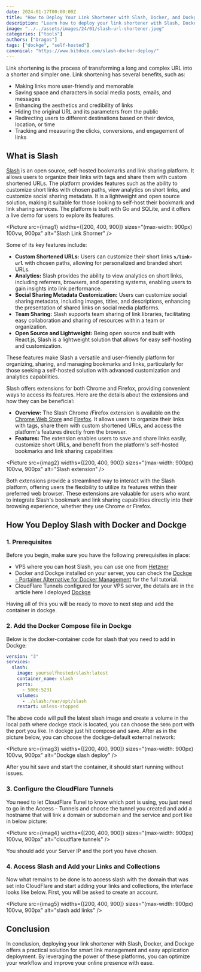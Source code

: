 ```yaml
---
date: 2024-01-17T00:00:00Z
title: "How to Deploy Your Link Shortener with Slash, Docker, and Dockge"
description: "Learn how to deploy your link shortener with Slash, Docker, and Dockge, and enjoy the benefits of smart link management and easy application deployment."
image: "../../assets/images/24/01/slash-url-shortener.jpeg"
categories: ["tools"]
authors: ["Dragos"]
tags: ["dockge", "self-hosted"]
canonical: "https://www.bitdoze.com/slash-docker-deploy/"
---
```



Link shortening is the process of transforming a long and complex URL into a shorter and simpler one. Link shortening has several benefits, such as:

- Making links more user-friendly and memorable
- Saving space and characters in social media posts, emails, and messages
- Enhancing the aesthetics and credibility of links
- Hiding the original URL and its parameters from the public
- Redirecting users to different destinations based on their device, location, or time
- Tracking and measuring the clicks, conversions, and engagement of links

## What is Slash

[Slash](https://github.com/yourselfhosted/slash) is an open source, self-hosted bookmarks and link sharing platform. It allows users to organize their links with tags and share them with custom shortened URLs. The platform provides features such as the ability to customize short links with chosen paths, view analytics on short links, and customize social sharing metadata. It is a lightweight and open source solution, making it suitable for those looking to self-host their bookmark and link sharing services. The platform is built with Go and SQLite, and it offers a live demo for users to explore its features.

<Picture
  src={imag1}
  widths={[200, 400, 900]}
  sizes="(max-width: 900px) 100vw, 900px"
  alt="Slash Link Shorner"
/>

Some of its key features include:

- **Custom Shortened URLs:** Users can customize their short links **`s/link-url`** with chosen paths, allowing for personalized and branded short URLs.
- **Analytics:** Slash provides the ability to view analytics on short links, including referrers, browsers, and operating systems, enabling users to gain insights into link performance.
- **Social Sharing Metadata Customization:** Users can customize social sharing metadata, including images, titles, and descriptions, enhancing the presentation of shared links on social media platforms.
- **Team Sharing:** Slash supports team sharing of link libraries, facilitating easy collaboration and sharing of resources within a team or organization.
- **Open Source and Lightweight:** Being open source and built with React.js, Slash is a lightweight solution that allows for easy self-hosting and customization.

These features make Slash a versatile and user-friendly platform for organizing, sharing, and managing bookmarks and links, particularly for those seeking a self-hosted solution with advanced customization and analytics capabilities.

Slash offers extensions for both Chrome and Firefox, providing convenient ways to access its features. Here are the details about the extensions and how they can be beneficial:

- **Overview:** The Slash Chrome /Firefox extension is available on the [Chrome Web Store](https://chrome.google.com/webstore/detail/slash/ebaiehmkammnacjadffpicipfckgeobg) and [Firefox](https://addons.mozilla.org/firefox/addon/your-slash/). It allows users to organize their links with tags, share them with custom shortened URLs, and access the platform's features directly from the browser.
- **Features:** The extension enables users to save and share links easily, customize short URLs, and benefit from the platform's self-hosted bookmarks and link sharing capabilities

<Picture
  src={imag2}
  widths={[200, 400, 900]}
  sizes="(max-width: 900px) 100vw, 900px"
  alt="Slash extension"
/>

Both extensions provide a streamlined way to interact with the Slash platform, offering users the flexibility to utilize its features within their preferred web browser.
These extensions are valuable for users who want to integrate Slash's bookmark and link sharing capabilities directly into their browsing experience, whether they use Chrome or Firefox.

## How You Deploy Slash with Docker and Dockge

<YouTubeEmbed
  url="https://www.youtube.com/embed/HswSqueUAQc"
  label="How to Deploy Your Link Shortener with Slash, Docker, and Dockge"
/>

### 1. Prerequisites

Before you begin, make sure you have the following prerequisites in place:

- VPS where you can host Slash, you can use one from [Hetzner](https://go.bitdoze.com/hetzner)
- Docker and Dockge installed on your server, you can check the [Dockge - Portainer Alternative for Docker Management](https://www.bitdoze.com/dockge-install/) for the full tutorial.
- CloudFlare Tunnels configured for your VPS server, the details are in the article here I deployed [Dockge](https://www.bitdoze.com/dockge-install/)

Having all of this you will be ready to move to next step and add the container in dockge.

### 2. Add the Docker Compose file in Dockge

Below is the docker-container code for slash that you need to add in Dockge:

```yaml
version: "3"
services:
  slash:
    image: yourselfhosted/slash:latest
    container_name: slash
    ports:
      - 5006:5231
    volumes:
      - ./slash:/var/opt/slash
    restart: unless-stopped
```

The above code will pull the latest slash image and create a volume in the local path where dockge stack is located, you can choose the `5006` port with the port you like.
In dockge just hit compose and save. After as in the picture below, you can choose the dockge-default external network:

<Picture
  src={imag3}
  widths={[200, 400, 900]}
  sizes="(max-width: 900px) 100vw, 900px"
  alt="Dockge slash deploy"
/>

After you hit save and start the container, it should start running without issues.

### 3. Configure the CloudFlare Tunnels

You need to let CloudFlare Tunel to know which port is using, you just need to go in the Access - Tunnels and choose the tunnel you created and add a hostname that will link a domain or subdomain and the service and port like in below picture:

<Picture
  src={imag4}
  widths={[200, 400, 900]}
  sizes="(max-width: 900px) 100vw, 900px"
  alt="cloudflare tunnels"
/>

You should add your Server IP and the port you have chosen.

### 4. Access Slash and Add your Links and Collections

Now what remains to be done is to access slash with the domain that was set into CloudFlare and start adding your links and collections, the interface looks like below. First, you will be asked to create an account.

<Picture
  src={imag5}
  widths={[200, 400, 900]}
  sizes="(max-width: 900px) 100vw, 900px"
  alt="slash add links"
/>

## Conclusion

In conclusion, deploying your link shortener with Slash, Docker, and Dockge offers a practical solution for smart link management and easy application deployment. By leveraging the power of these platforms, you can optimize your workflow and improve your online presence with ease.
